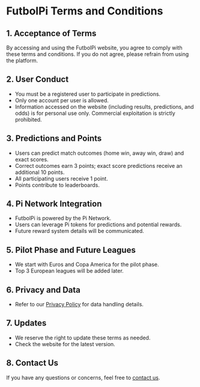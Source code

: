 # FutbolPi Terms and Conditions

## 1. Acceptance of Terms

By accessing and using the FutbolPi website, you agree to comply with these terms and conditions. If you do not agree, please refrain from using the platform.

## 2. User Conduct

- You must be a registered user to participate in predictions.
- Only one account per user is allowed.
- Information accessed on the website (including results, predictions, and odds) is for personal use only. Commercial exploitation is strictly prohibited.

## 3. Predictions and Points

- Users can predict match outcomes (home win, away win, draw) and exact scores.
- Correct outcomes earn 3 points; exact score predictions receive an additional 10 points.
- All participating users receive 1 point.
- Points contribute to leaderboards.

## 4. Pi Network Integration

- FutbolPi is powered by the Pi Network.
- Users can leverage Pi tokens for predictions and potential rewards.
- Future reward system details will be communicated.

## 5. Pilot Phase and Future Leagues

- We start with Euros and Copa America for the pilot phase.
- Top 3 European leagues will be added later.

## 6. Privacy and Data

- Refer to our [Privacy Policy](/legal/privacy) for data handling details.

## 7. Updates

- We reserve the right to update these terms as needed.
- Check the website for the latest version.

## 8. Contact Us

If you have any questions or concerns, feel free to [contact us](/telegram).
